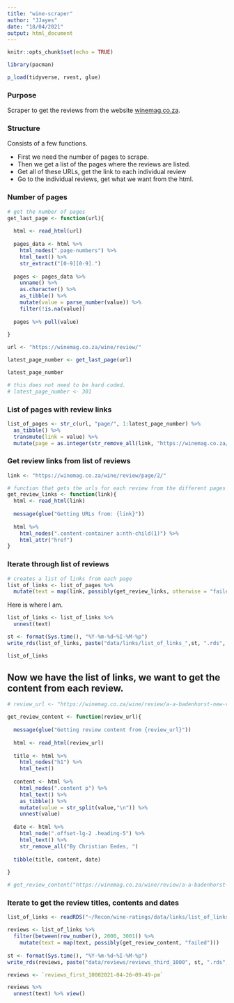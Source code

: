 ```yaml
---
title: "wine-scraper"
author: "JJayes"
date: "18/04/2021"
output: html_document
---
```


```r
knitr::opts_chunk$set(echo = TRUE)

library(pacman)

p_load(tidyverse, rvest, glue)
```


### Purpose

Scraper to get the reviews from the website [winemag.co.za](https://winemag.co.za/wine/review/).

### Structure

Consists of a few functions. 

- First we need the number of pages to scrape.
- Then we get a list of the pages where the reviews are listed.
- Get all of these URLs, get the link to each individual review
- Go to the individual reviews, get what we want from the html.

### Number of pages

```r
# get the number of pages
get_last_page <- function(url){
  
  html <- read_html(url)
  
  pages_data <- html %>% 
    html_nodes(".page-numbers") %>% 
    html_text() %>% 
    str_extract("[0-9][0-9].")
  
  pages <- pages_data %>% 
    unname() %>% 
    as.character() %>%  
    as_tibble() %>% 
    mutate(value = parse_number(value)) %>% 
    filter(!is.na(value))
  
  pages %>% pull(value)
  
}

url <- "https://winemag.co.za/wine/review/"

latest_page_number <- get_last_page(url)

latest_page_number

# this does not need to be hard coded.
# latest_page_number <- 301

```

### List of pages with review links

```r
list_of_pages <- str_c(url, "page/", 1:latest_page_number) %>% 
  as_tibble() %>% 
  transmute(link = value) %>% 
  mutate(page = as.integer(str_remove_all(link, "https://winemag.co.za/wine/review/page/")))

```

### Get review links from list of reviews

```r
link <- "https://winemag.co.za/wine/review/page/2/"

# function that gets the urls for each review from the different pages
get_review_links <- function(link){
  html <- read_html(link)
  
  message(glue("Getting URLs from: {link}"))
  
  html %>% 
    html_nodes(".content-container a:nth-child(1)") %>% 
    html_attr("href")
}

```

### Iterate through list of reviews

```r
# creates a list of links from each page
list_of_links <- list_of_pages %>%
  mutate(text = map(link, possibly(get_review_links, otherwise = "failed", quiet = F)))
```

Here is where I am.

```r
list_of_links <- list_of_links %>% 
  unnest(text)

st <- format(Sys.time(), "%Y-%m-%d~%I-%M-%p")
write_rds(list_of_links, paste("data/links/list_of_links_",st, ".rds", sep = ""))

list_of_links
```

## Now we have the list of links, we want to get the content from each review.

```r

# review_url <- "https://winemag.co.za/wine/review/a-a-badenhorst-new-releases-2/"

get_review_content <- function(review_url){
  
  message(glue("Getting review content from {review_url}"))
  
  html <- read_html(review_url)
  
  title <- html %>% 
    html_nodes("h1") %>% 
    html_text()
  
  content <- html %>% 
    html_nodes(".content p") %>% 
    html_text() %>% 
    as_tibble() %>% 
    mutate(value = str_split(value,"\n")) %>% 
    unnest(value)
  
  date <- html %>% 
    html_node(".offset-lg-2 .heading-5") %>% 
    html_text() %>% 
    str_remove_all("By Christian Eedes, ")
  
  tibble(title, content, date)
  
}

# get_review_content("https://winemag.co.za/wine/review/a-a-badenhorst-new-releases-2/")

```

### Iterate to get the review titles, contents and dates

```r
list_of_links <- readRDS("~/Recon/wine-ratings/data/links/list_of_links_2021-04-26~01-59-pm.rds")

reviews <- list_of_links %>% 
  filter(between(row_number(), 2000, 3001)) %>% 
    mutate(text = map(text, possibly(get_review_content, "failed")))
           
st <- format(Sys.time(), "%Y-%m-%d~%I-%M-%p")
write_rds(reviews, paste("data/reviews/reviews_third_1000", st, ".rds", sep = ""))

reviews <- `reviews_first_10002021-04-26~09-49-pm`

reviews %>% 
  unnest(text) %>% view()
```

